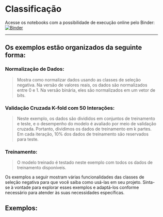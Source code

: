 
# Classificação

Acesse os notebooks com a possibilidade de execução online pelo Binder: [![Binder](https://mybinder.org/badge_logo.svg)](https://mybinder.org/v2/gh/AIS-Package/aisp/HEAD?labpath=%2Fexamples%2Fpt%2Dbr%2Fclassification)

---

## Os exemplos estão organizados da seguinte forma:

### Normalização de Dados:
> Mostra como normalizar dados usando as classes de seleção negativa. Na versão de valores reais, os dados são normalizados entre 0 e 1. Na versão binária, eles são normalizados em um vetor de bits.

### Validação Cruzada K-fold com 50 Interações:
> Neste exemplo, os dados são divididos em conjuntos de treinamento e teste, e o desempenho do modelo é avaliado por meio de validação cruzada. Portanto, dividimos os dados de treinamento em k partes. Em cada iteração, 10% dos dados de treinamento são reservados para teste.

### Treinamento:
> O modelo treinado é testado neste exemplo com todos os dados de treinamento disponíveis.

Os exemplos a seguir mostram várias funcionalidades das classes de seleção negativa para que você saiba como usá-las em seu projeto. Sinta-se à vontade para explorar esses exemplos e adaptá-los conforme necessário para atender às suas necessidades específicas.

## Exemplos:

<DocCardList />